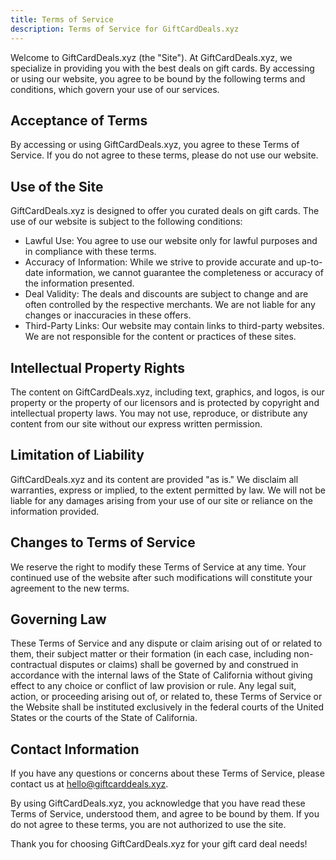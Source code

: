 ```yaml
---
title: Terms of Service
description: Terms of Service for GiftCardDeals.xyz
---
```


Welcome to GiftCardDeals.xyz (the "Site"). At GiftCardDeals.xyz, we specialize in providing you with the best deals on gift cards. By accessing or using our website, you agree to be bound by the following terms and conditions, which govern your use of our services.

## Acceptance of Terms

By accessing or using GiftCardDeals.xyz, you agree to these Terms of Service. If you do not agree to these terms, please do not use our website.

## Use of the Site

GiftCardDeals.xyz is designed to offer you curated deals on gift cards. The use of our website is subject to the following conditions:

- Lawful Use: You agree to use our website only for lawful purposes and in compliance with these terms.
- Accuracy of Information: While we strive to provide accurate and up-to-date information, we cannot guarantee the completeness or accuracy of the information presented.
- Deal Validity: The deals and discounts are subject to change and are often controlled by the respective merchants. We are not liable for any changes or inaccuracies in these offers.
- Third-Party Links: Our website may contain links to third-party websites. We are not responsible for the content or practices of these sites.

## Intellectual Property Rights

The content on GiftCardDeals.xyz, including text, graphics, and logos, is our property or the property of our licensors and is protected by copyright and intellectual property laws. You may not use, reproduce, or distribute any content from our site without our express written permission.

## Limitation of Liability

GiftCardDeals.xyz and its content are provided "as is." We disclaim all warranties, express or implied, to the extent permitted by law. We will not be liable for any damages arising from your use of our site or reliance on the information provided.

## Changes to Terms of Service

We reserve the right to modify these Terms of Service at any time. Your continued use of the website after such modifications will constitute your agreement to the new terms.

## Governing Law

These Terms of Service and any dispute or claim arising out of or related to them, their subject matter or their formation (in each case, including non-contractual disputes or claims) shall be governed by and construed in accordance with the internal laws of the State of California without giving effect to any choice or conflict of law provision or rule. Any legal suit, action, or proceeding arising out of, or related to, these Terms of Service or the Website shall be instituted exclusively in the federal courts of the United States or the courts of the State of California.

## Contact Information

If you have any questions or concerns about these Terms of Service, please contact us at hello@giftcarddeals.xyz.

By using GiftCardDeals.xyz, you acknowledge that you have read these Terms of Service, understood them, and agree to be bound by them. If you do not agree to these terms, you are not authorized to use the site.

Thank you for choosing GiftCardDeals.xyz for your gift card deal needs!
